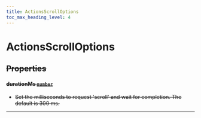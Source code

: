 ```yaml
---
title: ActionsScrollOptions
toc_max_heading_level: 4
---
```


# ActionsScrollOptions <s generated />

## Properties <s generated />

#### durationMs [`number`]( https://developer.mozilla.org/en-US/docs/Web/JavaScript/Reference/Global_Objects/Number) <s generated />

- Set the milliseconds to request 'scroll' and wait for completion. The default is 300 ms.

<hr class="solid" />  <s generated />

